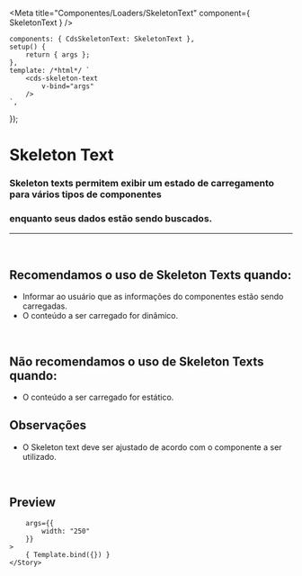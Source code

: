 
<Meta
	title="Componentes/Loaders/SkeletonText"
	component={ SkeletonText }
/>

	components: { CdsSkeletonText: SkeletonText },
	setup() {
		return { args };
	},
	template: /*html*/ `
		<cds-skeleton-text
			v-bind="args" 
		/>
	`,
});

# Skeleton Text

### Skeleton texts permitem exibir um estado de carregamento para vários tipos de componentes
### enquanto seus dados estão sendo buscados.
---
<br />

## Recomendamos o uso de Skeleton Texts quando:
- Informar ao usuário que as informações do componentes estão sendo carregadas.
- O conteúdo a ser carregado for dinâmico.

<br />

## Não recomendamos o uso de Skeleton Texts quando:
- O conteúdo a ser carregado for estático.

## Observações
- O Skeleton text deve ser ajustado de acordo com o componente a ser utilizado.

<br />

## Preview

<Canvas>
	<Story
		name="SkeletonText"
		
		args={{
			width: "250"
		}}
	>
		{ Template.bind({}) }
	</Story>
</Canvas>

<ArgsTable story="SkeletonText" />